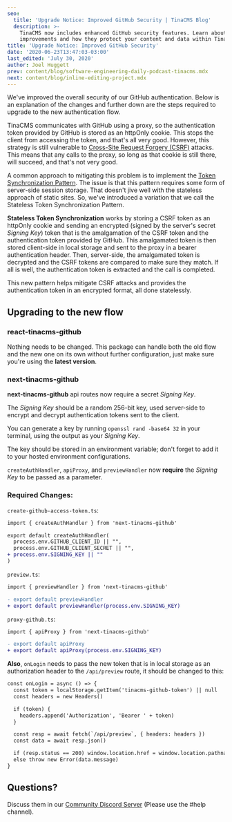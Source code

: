 ```yaml
---
seo:
  title: 'Upgrade Notice: Improved GitHub Security | TinaCMS Blog'
  description: >-
    TinaCMS now includes enhanced GitHub security features. Learn about the
    improvements and how they protect your content and data within TinaCMS.
title: 'Upgrade Notice: Improved GitHub Security'
date: '2020-06-23T13:47:03-03:00'
last_edited: 'July 30, 2020'
author: Joel Huggett
prev: content/blog/software-engineering-daily-podcast-tinacms.mdx
next: content/blog/inline-editing-project.mdx
---
```


We've improved the overall security of our GitHub authentication. Below is an explanation of the changes and further down are the steps required to upgrade to the new authentication flow.

TinaCMS communicates with GitHub using a proxy, so the authentication token provided by GitHub is stored as an httpOnly cookie. This stops the client from accessing the token, and that's all very good. However, this strategy is still vulnerable to [Cross-Site Request Forgery (CSRF)](https://owasp.org/www-community/attacks/csrf) attacks. This means that any calls to the proxy, so long as that cookie is still there, will succeed, and that's not very good.

A common approach to mitigating this problem is to implement the [Token Synchronization Pattern](https://cheatsheetseries.owasp.org/cheatsheets/Cross-Site_Request_Forgery_Prevention_Cheat_Sheet.html#synchronizer-token-pattern). The issue is that this pattern requires some form of server-side session storage. That doesn't jive well with the stateless approach of static sites. So, we've introduced a variation that we call the Stateless Token Synchronization Pattern.

**Stateless Token Synchronization** works by storing a CSRF token as an httpOnly cookie and sending an encrypted (signed by the server's secret *Signing Key*) token that is the amalgamation of the CSRF token and the authentication token provided by GitHub. This amalgamated token is then stored client-side in local storage and sent to the proxy in a bearer authentication header. Then, server-side, the amalgamated token is decrypted and the CSRF tokens are compared to make sure they match. If all is well, the authentication token is extracted and the call is completed.

This new pattern helps mitigate CSRF attacks and provides the authentication token in an encrypted format, all done statelessly.

## Upgrading to the new flow

### **react-tinacms-github**

Nothing needs to be changed. This package can handle both the old flow and the new one on its own without further configuration, just make sure you're using the **latest version**.

### **next-tinacms-github**

**next-tinacms-github** api routes now require a secret *Signing Key*.

The *Signing Key* should be a random 256-bit key, used server-side to encrypt and decrypt authentication tokens sent to the client.

You can generate a key by running `openssl rand -base64 32` in your terminal, using the output as your *Signing Key*.

The key should be stored in an environment variable; don't forget to add it to your hosted environment configurations.

`createAuthHandler`, `apiProxy`, and `previewHandler` now **require** the *Signing Key* to be passed as a parameter.

### **Required Changes:**

`create-github-access-token.ts`:

```diff
import { createAuthHandler } from 'next-tinacms-github'

export default createAuthHandler(
  process.env.GITHUB_CLIENT_ID || "",
  process.env.GITHUB_CLIENT_SECRET || "",
+ process.env.SIGNING_KEY || ""
)
```

`preview.ts`:

```diff
import { previewHandler } from 'next-tinacms-github'

- export default previewHandler
+ export default previewHandler(process.env.SIGNING_KEY)
```

`proxy-github.ts`:

```diff
import { apiProxy } from 'next-tinacms-github'

- export default apiProxy
+ export default apiProxy(process.env.SIGNING_KEY)
```

**Also**, `onLogin` needs to pass the new token that is in local storage as an authorization header to the `/api/preview` route, it should be changed to this:

```diff
const onLogin = async () => {
  const token = localStorage.getItem('tinacms-github-token') || null
  const headers = new Headers()

  if (token) {
    headers.append('Authorization', 'Bearer ' + token)
  }

  const resp = await fetch(`/api/preview`, { headers: headers })
  const data = await resp.json()

  if (resp.status == 200) window.location.href = window.location.pathname
  else throw new Error(data.message)
}
```

## Questions?

Discuss them in our [Community Discord Server](https://discord.com/invite/zumN63Ybpf) (Please use the #help channel).
